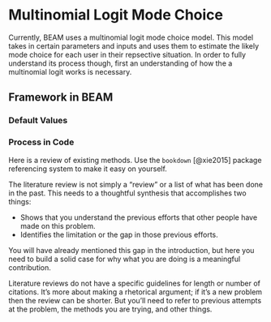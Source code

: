 # Multinomial Logit Mode Choice {#chap3}
Currently, BEAM uses a multinomial logit mode choice model. This model takes in certain parameters and inputs and uses them to estimate the likely mode choice for each user in their repsective situation. In order to fully understand its process though, first an understanding of how the a multinomial logit works is necessary.

## Framework in BEAM

### Default Values

### Process in Code


Here is a review of existing methods. Use the `bookdown` [@xie2015] package
referencing system to make it easy on yourself.

The literature review is not simply a "review" or a list of what has been 
done in the past. This needs to a thoughtful synthesis that accomplishes two
things:

  - Shows that you understand the previous efforts that other people have
    made on this problem.
  - Identifies the limitation or the gap in those previous efforts. 
  
You will have already mentioned this gap in the introduction, but here you need
to build a solid case for why what you are doing is a meaningful contribution.
    
Literature reviews do not have a specific guidelines for length or number of
citations. It's more about making a rhetorical argument; if it's a new problem
then the review can be shorter. But you'll need to refer to previous attempts at
the problem, the methods you are trying, and other things.